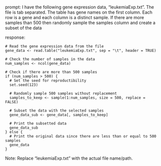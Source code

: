prompt:
I have the following gene expression data, "leukemiaExp.txt". The file is tab separated. The table has gene names on the first column. Each row is a gene and each column is a distinct sample.  If there are more samples than 500 then randomly sample the samples column and create a subset of the data

response:
```
# Read the gene expression data from the file
gene_data <- read.table("leukemiaExp.txt", sep = "\t", header = TRUE)

# Check the number of samples in the data
num_samples <- ncol(gene_data)

# Check if there are more than 500 samples
if (num_samples > 500) {
  # Set the seed for reproductibility
  set.seed(123)
  
  # Randomly sample 500 samples without replacement
  samples_to_keep <- sample(1:num_samples, size = 500, replace = FALSE)
  
  # Subset the data with the selected samples
  gene_data_sub <- gene_data[, samples_to_keep]
  
  # Print the subsetted data
  gene_data_sub
} else {
  # Print the original data since there are less than or equal to 500 samples
  gene_data
}
```
Note: Replace "leukemiaExp.txt" with the actual file name/path.
